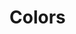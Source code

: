 
<Meta title="Colors" />

# Colors

<ColorPalette>
  <ColorItem
    title="BLACK"
    subtitle="background etc."
    colors={[colors.black01, colors.black02]}
  />
  <ColorItem
    title="RED"
    subtitle="error etc."
    colors={[colors.red01]}
  />
</ColorPalette>
